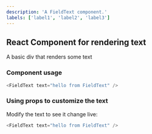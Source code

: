 ```yaml
---
description: 'A FieldText component.'
labels: ['label1', 'label2', 'label3']
---
```



## React Component for rendering text

A basic div that renders some text

### Component usage
```js
<FieldText text="hello from FieldText" />
```

### Using props to customize the text

Modify the text to see it change live:
```js live
<FieldText text="hello from FieldText" />
```
